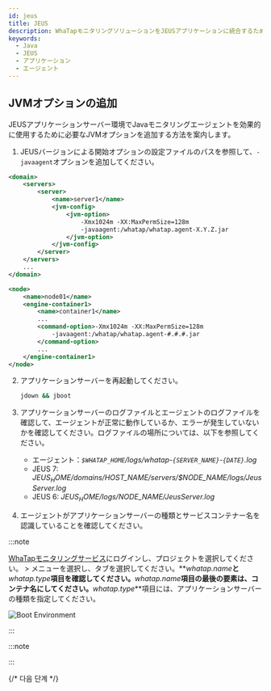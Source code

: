```yaml
---
id: jeus
title: JEUS
description: WhaTapモニタリングソリューションをJEUSアプリケーションに統合するためのJVM(Java Virtual Machine) オプションの追加方法についての詳細な案内を提供します。本文書は、Javaエージェントのインストール後、JEUSアプリケーションの性能および可用性をモニタリングするために必要なJVM設定を適用する手順を説明します。エージェントをインストールする際に必要なJVMオプションの構成とJEUSとの統合に最適な設定方法、ヒープヒストグラムの照会方法が含まれています。
keywords:
  - Java
  - JEUS
  - アプリケーション
  - エージェント
---
```


## JVMオプションの追加

JEUSアプリケーションサーバー環境でJavaモニタリングエージェントを効果的に使用するために必要なJVMオプションを追加する方法を案内します。

1. JEUSバージョンによる開始オプションの設定ファイルのパスを参照して、`-javaagent`オプションを追加してください。

   <Tabs>
 <TabItem value='jeus7' label='JEUS 7' default>

   ```xml title="$JEUS_HOME/domains/jeus_domain/config.xml" {6-9} showLineNumbers
   <domain>
       <servers>
           <server>
               <name>server1</name>
               <jvm-config>
                   <jvm-option>
                       -Xmx1024m -XX:MaxPermSize=128m
                       -javaagent:/whatap/whatap.agent-X.Y.Z.jar
                   </jvm-option>
               </jvm-config>
           </server>
       </servers>
       ...
   </domain>
   ```

 </TabItem>
 <TabItem value='jeus6' label='JEUS 6'>

   ```xml title="$JEUS_HOME/config/$hostname/JEUSMain.xml" {6-9} showLineNumbers
   <node>
       <name>node01</name>
       <engine-container1>
           <name>container1</name>
           ...
           <command-option>-Xmx1024m -XX:MaxPermSize=128m
               -javaagent:/whatap/whatap.agent-#.#.#.jar
           </command-option>
           ...
       </engine-container1>
   </node>
   ```

 </TabItem>
   </Tabs>

2. アプリケーションサーバーを再起動してください。

   ```bash
   jdown && jboot
   ```

3. アプリケーションサーバーのログファイルとエージェントのログファイルを確認して、エージェントが正常に動作しているか、エラーが発生していないかを確認してください。ログファイルの場所については、以下を参照してください。

   - エージェント：_`$WHATAP_HOME`/logs/whatap-`{SERVER_NAME}`-`{DATE}`.log_
   - JEUS 7: _$JEUS_HOME/domains/$HOST_NAME/servers/$NODE_NAME/logs/JeusServer.log_
   - JEUS 6: _$JEUS_HOME/logs/$NODE_NAME/JeusServer.log_

4. エージェントがアプリケーションサーバーの種類とサービスコンテナー名を認識していることを確認してください。

:::note

[WhaTapモニタリングサービス](https://service.whatap.io/)にログインし、プロジェクトを選択してください。<Cmdname sid="TTL00901" className="uitext" /> > <Cmdname sid="instance_performance_analysis" className="uitext" />メニューを選択し、<Cmdname sid="runtime_boot_env" className="uitext" />タブを選択してください。**_whatap.name_**と**_whatap.type_**項目を確認してください。**_whatap.name_**項目の最後の要素は、コンテナ名にしてください。**_whatap.type_**項目には、アプリケーションサーバーの種類を指定してください。

![Boot Environment](https://img.whatap.io/media/agent_java/install/380.png)

:::

:::note


<Java17 />

:::


<Setheapmemory />

{/* 다음 단계 */}

<Nextstep />
